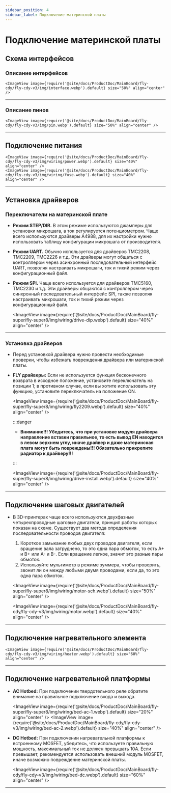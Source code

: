 ```yaml
---
sidebar_position: 4
sidebar_label: Подключение материнской платы
---
```




# Подключение материнской платы

## Схема интерфейсов

### Описание интерфейсов

    <ImageView image={require('@site/docs/ProductDoc/MainBoard/fly-cdy/fly-cdy-v3/img/interface.webp').default} size="50%" align="center" />

----

### Описание пинов

    <ImageView image={require('@site/docs/ProductDoc/MainBoard/fly-cdy/fly-cdy-v3/img/pin.webp').default} size="50%" align="center" />

---

## Подключение питания

    <ImageView image={require('@site/docs/ProductDoc/MainBoard/fly-cdy/fly-cdy-v3/img/wiring/power.webp').default} size="40%" align="center" />
    <ImageView image={require('@site/docs/ProductDoc/MainBoard/fly-cdy/fly-cdy-v3/img/wiring/fuse.webp').default} size="40%" align="center" />

----

## Установка драйверов

### Переключатели на материнской плате

* **Режим STEP/DIR.** В этом режиме используются джамперы для установки микрошага, а ток регулируется потенциометром. Чаще всего используются драйверы A4988, для их настройки нужно использовать таблицу конфигурации микрошага от производителя.
* **Режим UART.** Обычно используется для драйверов TMC2208, TMC2209, TMC2226 и т.д. Эти драйверы могут общаться с контроллером через асинхронный последовательный интерфейс UART, позволяя настраивать микрошаги, ток и тихий режим через конфигурационный файл.
* **Режим SPI.** Чаще всего используется для драйверов TMC5160, TMC2230 и т.д. Эти драйверы общаются с контроллером через синхронный последовательный интерфейс SPI, также позволяя настраивать микрошаги, ток и тихий режим через конфигурационный файл.

    <ImageView image={require('@site/docs/ProductDoc/MainBoard/fly-super/fly-super8/img/wiring/drive-dip.webp').default} size="40%" align="center" />

----

### Установка драйверов

* Перед установкой драйвера нужно провести необходимые проверки, чтобы избежать повреждения драйвера или материнской платы.
* **FLY драйверы:** Если не используется функция бесконечного возврата в исходное положение, установите переключатель на позиции 1; в противном случае, если вы хотите использовать эту функцию, установите переключатель на положение ON.

    <ImageView image={require('@site/docs/ProductDoc/MainBoard/fly-super/fly-super8/img/wiring/fly2209.webp').default} size="40%" align="center" />

    :::danger

    * **Внимание!!! Убедитесь, что при установке модуля драйвера направление вставки правильное, то есть вывод EN находится в левом верхнем углу, иначе драйвер и даже материнская плата могут быть повреждены!!! Обязательно прикрепите радиатор к драйверу!!!**

    :::

    <ImageView image={require('@site/docs/ProductDoc/MainBoard/fly-super/fly-super8/img/wiring/drive-install.webp').default} size="40%" align="center" />


----

## Подключение шаговых двигателей

* В 3D-принтерах чаще всего используются двухфазные четырехпроводные шаговые двигатели, принцип работы которых показан на схеме. Существует два метода определения последовательности проводов двигателя:
    1. Короткое замыкание любых двух проводов двигателя, если вращение вала затруднено, то это одна пара обмоток, то есть A+ и B+ или A- и B-. Если вращение легкое, значит это разные пары обмоток.
    2. Используйте мультиметр в режиме зуммера, чтобы проверить, звонит ли он между любыми двумя проводами, если да, то это одна пара обмоток.

    <ImageView image={require('@site/docs/ProductDoc/MainBoard/fly-super/fly-super8/img/wiring/motor-sch.webp').default} size="50%" align="center" />

    <ImageView image={require('@site/docs/ProductDoc/MainBoard/fly-cdy/fly-cdy-v3/img/wiring/motor.webp').default} size="40%" align="center" />

----

## Подключение нагревательного элемента

    <ImageView image={require('@site/docs/ProductDoc/MainBoard/fly-cdy/fly-cdy-v3/img/wiring/heater.webp').default} size="60%" align="center" />

----

## Подключение нагревательной платформы

* **AC Hotbed:** При подключении твердотельного реле обратите внимание на правильное подключение входа и выхода.

    <ImageView image={require('@site/docs/ProductDoc/MainBoard/fly-super/fly-super8/img/wiring/bed-ac-1.webp').default} size="20%" align="center" />
    <ImageView image={require('@site/docs/ProductDoc/MainBoard/fly-cdy/fly-cdy-v3/img/wiring/bed-ac-2.webp').default} size="40%" align="center" />

* **DC Hotbed:** При подключении нагревательной платформы к встроенному MOSFET, убедитесь, что используете правильную мощность, максимальный ток не должен превышать 10A. Если превышает, рекомендуется использовать внешний модуль MOSFET, иначе возможно повреждение материнской платы.

    <ImageView image={require('@site/docs/ProductDoc/MainBoard/fly-cdy/fly-cdy-v3/img/wiring/bed-dc.webp').default} size="60%" align="center" />

----